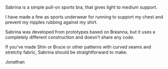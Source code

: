 Sabrina is a simple pull-on sports bra, that gives light to medium support.

I have made a few as sports underwear for running to support my chest and prevent my nipples rubbing against my shirt.

Sabrina was developed from prototypes based on Breanna, but it uses a completely different construction and doesn't share any code.

If you've made Shin or Bruce or other patterns with curved seams and stretchy fabric,
Sabrina should be straightforward to make.

Jonathan
